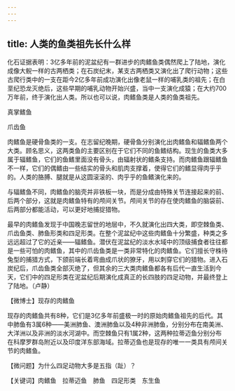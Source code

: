 ```yaml
---
---
---
```

title: 人类的鱼类祖先长什么样
---




化石证据表明：3亿多年前的泥盆纪有一群进步的肉鳍鱼类偶然爬上了陆地，演化成像大鲵一样的古两栖类；在石炭纪末，某支古两栖类又演化出了爬行动物；这些古爬行类中的一支在距今2亿多年前成功演化出像老鼠一样的哺乳类的祖先；在白垩纪恐龙灭绝后，这些早期的哺乳动物开始兴盛，当中一支演化成猿；在大约700万年前，终于演化出人类。所以也可以说，肉鳍鱼类是人类的鱼类祖先。

真掌鳍鱼



爪齿鱼



肉鳍鱼是硬骨鱼类的一支。在志留纪晚期，硬骨鱼分别演化出肉鳍鱼和辐鳍鱼两个大类。顾名思义，这两类鱼的主要区别在于它们不同的鱼鳍结构。现生的鱼类大多属于辐鳍鱼，它们的鱼鳍里面没有骨头，由辐射状的鳍条支持。而肉鳍鱼跟辐鳍鱼不一样，它们的偶鳍由一些结实的骨头和肌肉支撑着，使得它们的鳍显得肉乎乎的。人类的胳膊、腿就是从这圆滚滚的、肉乎乎的鱼鳍演化来的。

与辐鳍鱼不同，肉鳍鱼的脑壳并非铁板一块，而是分成由特殊关节连接起来的前、后两个部分，这就是肉鳍鱼特有的颅间关节。颅间关节的存在使肉鳍鱼的脑袋前、后两部分都能活动，可以更好地捕捉猎物。

最早的肉鳍鱼发现于中国晚志留世的地层中，不久就演化出四大类，即空棘鱼类、爪齿鱼类、肺鱼形类和四足形类。在整个泥盆纪中这些肉鳍鱼十分繁盛，种类之多远远超过了它的近亲——辐鳍鱼。潜伏在泥盆纪的淡水水域中的顶级捕食者往往都是一些可怕的肉鳍鱼，其中的爪齿鱼类是一类非常特化的肉鳍鱼。它们擅长守株待兔型的捕猎方式，下颌前端长着弯曲成爪状的獠牙，用以刺穿它们的猎物。进入石炭纪后，爪齿鱼类全部灭绝了，但其余的三大类肉鳍鱼都各有后代一直生活到今天，它们中的四足形类在泥盆纪后期演化成真正的长四肢的四足动物，并最终登上了陆地。（卢静）





【微博士】现存的肉鳍鱼

现存的肉鳍鱼共有8种，它们是3亿多年前盛极一时的原始肉鳍鱼祖先的后代。其中肺鱼有3属6种——美洲肺鱼、澳洲肺鱼以及4种非洲肺鱼，分别分布在南美洲、大洋洲以及非洲的淡水河湖中。而空棘鱼只有1属2种，这两种拉蒂迈鱼分别分布在科摩罗群岛附近以及印度洋东部海域。拉蒂迈鱼也是现存的唯一一类具有颅间关节的肉鳍鱼。

【微问题】为什么四足动物大多是五指（趾）？

【关键词】肉鳍鱼　拉蒂迈鱼　肺鱼　四足形类　东生鱼